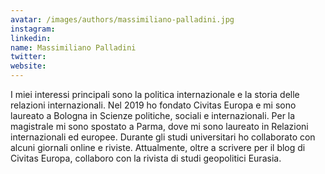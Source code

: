 ```yaml
---
avatar: /images/authors/massimiliano-palladini.jpg
instagram:
linkedin:
name: Massimiliano Palladini
twitter:
website:
---
```


I miei interessi principali sono la politica internazionale e la storia delle relazioni internazionali. Nel 2019 ho fondato Civitas Europa e mi sono laureato a Bologna in Scienze politiche, sociali e internazionali. Per la magistrale mi sono spostato a Parma, dove mi sono laureato in Relazioni internazionali ed europee. Durante gli studi universitari ho collaborato con alcuni giornali online e riviste. Attualmente, oltre a scrivere per il blog di Civitas Europa, collaboro con la rivista di studi geopolitici Eurasia.

